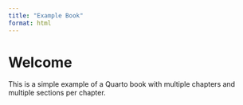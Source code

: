 ```yaml
---
title: "Example Book"
format: html
---
```


# Welcome

This is a simple example of a Quarto book with multiple chapters and multiple sections per chapter.
